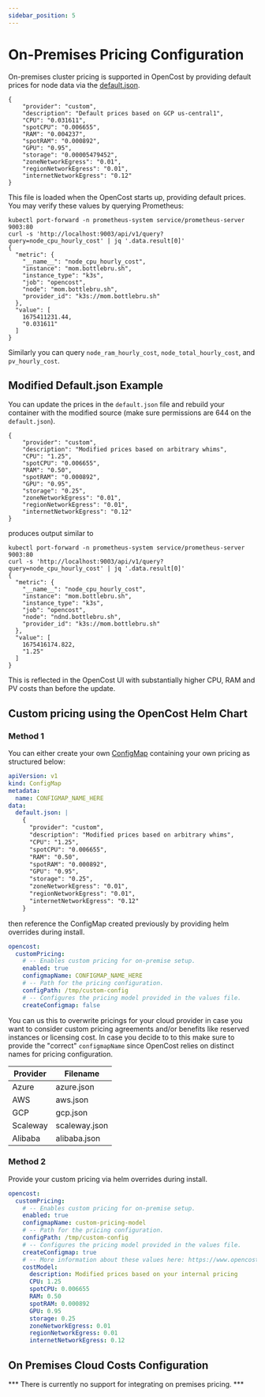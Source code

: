 ```yaml
---
sidebar_position: 5
---
```

# On-Premises Pricing Configuration

On-premises cluster pricing is supported in OpenCost by providing default prices for node data via the [default.json](https://github.com/opencost/opencost/blob/develop/configs/default.json).

```
{
    "provider": "custom",
    "description": "Default prices based on GCP us-central1",
    "CPU": "0.031611",
    "spotCPU": "0.006655",
    "RAM": "0.004237",
    "spotRAM": "0.000892",
    "GPU": "0.95",
    "storage": "0.00005479452",
    "zoneNetworkEgress": "0.01",
    "regionNetworkEgress": "0.01",
    "internetNetworkEgress": "0.12"
}
```

This file is loaded when the OpenCost starts up, providing default prices. You may verify these values by querying Prometheus:
```
kubectl port-forward -n prometheus-system service/prometheus-server 9003:80
curl -s 'http://localhost:9003/api/v1/query?query=node_cpu_hourly_cost' | jq '.data.result[0]'
{
  "metric": {
    "__name__": "node_cpu_hourly_cost",
    "instance": "mom.bottlebru.sh",
    "instance_type": "k3s",
    "job": "opencost",
    "node": "mom.bottlebru.sh",
    "provider_id": "k3s://mom.bottlebru.sh"
  },
  "value": [
    1675411231.44,
    "0.031611"
  ]
}
```
Similarly you can query `node_ram_hourly_cost`, `node_total_hourly_cost`, and `pv_hourly_cost`.

## Modified Default.json Example

You can update the prices in the `default.json` file and rebuild your container with the modified source (make sure permissions are 644 on the `default.json`).
```
{
    "provider": "custom",
    "description": "Modified prices based on arbitrary whims",
    "CPU": "1.25",
    "spotCPU": "0.006655",
    "RAM": "0.50",
    "spotRAM": "0.000892",
    "GPU": "0.95",
    "storage": "0.25",
    "zoneNetworkEgress": "0.01",
    "regionNetworkEgress": "0.01",
    "internetNetworkEgress": "0.12"
}
```
produces output similar to
```
kubectl port-forward -n prometheus-system service/prometheus-server 9003:80
curl -s 'http://localhost:9003/api/v1/query?query=node_cpu_hourly_cost' | jq '.data.result[0]'
{
  "metric": {
    "__name__": "node_cpu_hourly_cost",
    "instance": "mom.bottlebru.sh",
    "instance_type": "k3s",
    "job": "opencost",
    "node": "ndnd.bottlebru.sh",
    "provider_id": "k3s://mom.bottlebru.sh"
  },
  "value": [
    1675416174.822,
    "1.25"
  ]
}
```

This is reflected in the OpenCost UI with substantially higher CPU, RAM and PV costs than before the update.

## Custom pricing using the OpenCost Helm Chart

### Method 1

You can either create your own [ConfigMap](https://kubernetes.io/docs/concepts/configuration/configmap/) containing your own pricing as structured below:

```yaml
apiVersion: v1
kind: ConfigMap
metadata:
  name: CONFIGMAP_NAME_HERE
data:
  default.json: |
    {
      "provider": "custom",
      "description": "Modified prices based on arbitrary whims",
      "CPU": "1.25",
      "spotCPU": "0.006655",
      "RAM": "0.50",
      "spotRAM": "0.000892",
      "GPU": "0.95",
      "storage": "0.25",
      "zoneNetworkEgress": "0.01",
      "regionNetworkEgress": "0.01",
      "internetNetworkEgress": "0.12"
    }
```

then reference the ConfigMap created previously by providing helm overrides during install.

```yaml
opencost:
  customPricing:
    # -- Enables custom pricing for on-premise setup.
    enabled: true
    configmapName: CONFIGMAP_NAME_HERE
    # -- Path for the pricing configuration.
    configPath: /tmp/custom-config
    # -- Configures the pricing model provided in the values file.
    createConfigmap: false
```

You can us this to overwrite pricings for your cloud provider in case you want to consider custom pricing agreements and/or benefits like reserved instances or licensing cost. In case you decide to to this make sure to provide the "correct" `configmapName` since OpenCost relies on distinct names for pricing configuration.

| Provider | Filename |
|----------|----------|
| Azure | azure.json |
| AWS    | aws.json |
| GCP    | gcp.json |
| Scaleway | scaleway.json |
| Alibaba | alibaba.json |

### Method 2

Provide your custom pricing via helm overrides during install.

```yaml
opencost:
  customPricing:
    # -- Enables custom pricing for on-premise setup.
    enabled: true
    configmapName: custom-pricing-model
    # -- Path for the pricing configuration.
    configPath: /tmp/custom-config
    # -- Configures the pricing model provided in the values file.
    createConfigmap: true
    # -- More information about these values here: https://www.opencost.io/docs/configuration/on-prem#custom-pricing-using-the-opencost-helm-chart
    costModel:
      description: Modified prices based on your internal pricing
      CPU: 1.25
      spotCPU: 0.006655
      RAM: 0.50
      spotRAM: 0.000892
      GPU: 0.95
      storage: 0.25
      zoneNetworkEgress: 0.01
      regionNetworkEgress: 0.01
      internetNetworkEgress: 0.12
```

## On Premises Cloud Costs Configuration

*** There is currently no support for integrating on premises pricing. ***
